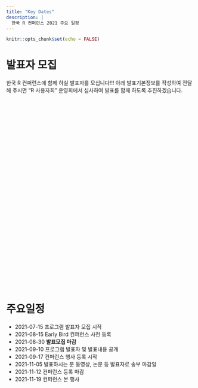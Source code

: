 ```yaml
---
title: "Key Dates"
description: |
  한국 R 컨퍼런스 2021 주요 일정
---
```


```r
knitr::opts_chunk$set(echo = FALSE)
```

# 발표자 모집

한국 R 컨퍼런스에 함께 하실 발표자를 모십니다!!! 아래 발표기본정보를 작성하여 전달해 주시면 "R 사용자회" 운영회에서 심사하여 발표를 함께 하도록 추진하겠습니다.

<div class="typeform-widget" data-url="https://form.typeform.com/to/EJK7aEva?typeform-medium=embed-snippet" style="width: 100%; height: 500px;"></div> <script> (function() { var qs,js,q,s,d=document, gi=d.getElementById, ce=d.createElement, gt=d.getElementsByTagName, id="typef_orm", b="https://embed.typeform.com/"; if(!gi.call(d,id)) { js=ce.call(d,"script"); js.id=id; js.src=b+"embed.js"; q=gt.call(d,"script")[0]; q.parentNode.insertBefore(js,q) } })() </script>


# 주요일정


-   2021-07-15 프로그램 발표자 모집 시작
-   2021-08-15 Early Bird 컨퍼런스 사전 등록
-   2021-08-30 **발표모집 마감**
-   2021-09-10 프로그램 발표자 및 발표내용 공개
-   2021-09-17 컨퍼런스 행사 등록 시작
-   2021-11-05 발표하시는 분 동영상, 논문 등 발표자료 송부 마감일
-   2021-11-12 컨퍼런스 등록 마감
-   2021-11-19 컨퍼런스 본 행사
